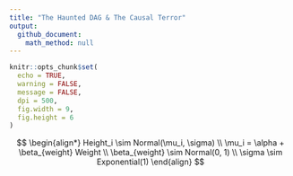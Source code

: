 ```yaml
---
title: "The Haunted DAG & The Causal Terror"
output: 
  github_document:
    math_method: null
---
```


```r
knitr::opts_chunk$set(
  echo = TRUE,
  warning = FALSE,
  message = FALSE,
  dpi = 500,
  fig.width = 9,
  fig.height = 6
)
```

$$
\begin{align*}
Height_i \sim Normal(\mu_i, \sigma) \\
\mu_i = \alpha + \beta_{weight} Weight \\
\beta_{weight} \sim Normal(0, 1) \\
\sigma \sim Exponential(1)
\end{align}
$$
